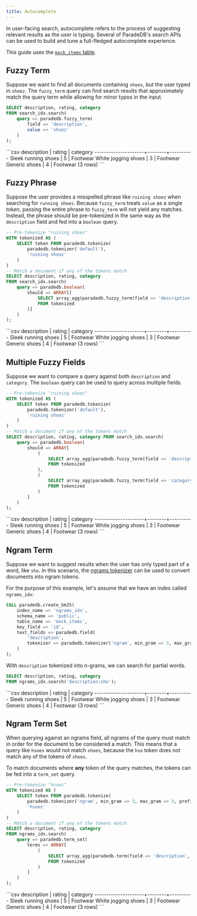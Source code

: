 ```yaml
---
title: Autocomplete
---
```


In user-facing search, autocomplete refers to the process of suggesting relevant results as the user is typing.
Several of ParadeDB's search APIs can be used to build and tune a full-fledged autocomplete experience.

This guide uses the [`mock_items` table](/api-reference/introduction).

## Fuzzy Term

Suppose we want to find all documents containing `shoes`, but the user typed in `shoez`. The `fuzzy_term` query can find search results that approximately match the query term while allowing for minor typos in the input.

```sql
SELECT description, rating, category
FROM search_idx.search(
    query => paradedb.fuzzy_term(
        field => 'description',
        value => 'shoez'
    )
);
```

<Accordion title="Expected Response">
```csv
     description     | rating | category
---------------------+--------+----------
 Sleek running shoes |      5 | Footwear
 White jogging shoes |      3 | Footwear
 Generic shoes       |      4 | Footwear
(3 rows)
```
</Accordion>

## Fuzzy Phrase

Suppose the user provides a misspelled phrase like `ruining shoez` when searching for `running shoes`. Because `fuzzy_term` treats `value` as a single token,
passing the entire phrase to `fuzzy_term` will not yield any matches. Instead, the phrase should be pre-tokenized in the same way as
the `description` field and fed into a `boolean` query.

```sql
-- Pre-tokenize "ruining shoez"
WITH tokenized AS (
    SELECT token FROM paradedb.tokenize(
        paradedb.tokenizer('default'),
        'ruining shoez'
    )
)
-- Match a document if any of the tokens match
SELECT description, rating, category
FROM search_idx.search(
    query => paradedb.boolean(
        should => ARRAY[(
            SELECT array_agg(paradedb.fuzzy_term(field => 'description', value => token))
            FROM tokenized
        )]
    )
);
```

<Accordion title="Expected Response">
```csv
     description     | rating | category
---------------------+--------+----------
 Sleek running shoes |      5 | Footwear
 White jogging shoes |      3 | Footwear
 Generic shoes       |      4 | Footwear
(3 rows)
```
</Accordion>

## Multiple Fuzzy Fields

Suppose we want to compare a query against both `description` and `category`. The `boolean` query can be used to query across multiple fields.

```sql
-- Pre-tokenize "ruining shoez"
WITH tokenized AS (
    SELECT token FROM paradedb.tokenize(
        paradedb.tokenizer('default'),
        'ruining shoez'
    )
)
-- Match a document if any of the tokens match
SELECT description, rating, category FROM search_idx.search(
    query => paradedb.boolean(
        should => ARRAY[
            (
                SELECT array_agg(paradedb.fuzzy_term(field => 'description', value => token))
                FROM tokenized
            ),
            (
                SELECT array_agg(paradedb.fuzzy_term(field => 'category', value => token))
                FROM tokenized
            )
        ]
    )
);
```

<Accordion title="Expected Response">
```csv
     description     | rating | category
---------------------+--------+----------
 Sleek running shoes |      5 | Footwear
 White jogging shoes |      3 | Footwear
 Generic shoes       |      4 | Footwear
(3 rows)
```
</Accordion>

## Ngram Term

Suppose we want to suggest results when the user has only typed part of a word, like `sho`. In this scenario,
the [ngrams tokenizer](/api-reference/indexing/create_index#ngrams) can be used to convert documents into ngram tokens.

For the purpose of this example, let's assume that we have an index called `ngrams_idx`:

```sql
CALL paradedb.create_bm25(
    index_name => 'ngrams_idx',
    schema_name => 'public',
    table_name => 'mock_items',
    key_field => 'id',
    text_fields => paradedb.field(
        'description',
        tokenizer => paradedb.tokenizer('ngram', min_gram => 3, max_gram => 3, prefix_only => false)
    )
);
```

With `description` tokenized into n-grams, we can search for partial words.

```sql
SELECT description, rating, category
FROM ngrams_idx.search('description:sho');
```

<Accordion title="Expected Response">
```csv
     description     | rating | category
---------------------+--------+----------
 Sleek running shoes |      5 | Footwear
 White jogging shoes |      3 | Footwear
 Generic shoes       |      4 | Footwear
(3 rows)
```
</Accordion>

## Ngram Term Set

When querying against an ngrams field, all ngrams of the query must match in order for the document to be considered a match.
This means that a query like `hsoes` would not match `shoes`, because the `hso` token does not match any of the tokens of `shoes`.

To match documents where **any** token of the query matches, the tokens can be fed into a `term_set` query.

```sql
-- Pre-tokenize "hsoes"
WITH tokenized AS (
    SELECT token FROM paradedb.tokenize(
        paradedb.tokenizer('ngram', min_gram => 3, max_gram => 3, prefix_only => false),
        'hsoes'
    )
)
-- Match a document if any of the tokens match
SELECT description, rating, category
FROM ngrams_idx.search(
    query => paradedb.term_set(
        terms => ARRAY[
            (
                SELECT array_agg(paradedb.term(field => 'description', value => token))
                FROM tokenized
            )
        ]
    )
);
```

<Accordion title="Expected Response">
```csv
     description     | rating | category
---------------------+--------+----------
 Sleek running shoes |      5 | Footwear
 White jogging shoes |      3 | Footwear
 Generic shoes       |      4 | Footwear
(3 rows)
```
</Accordion>
